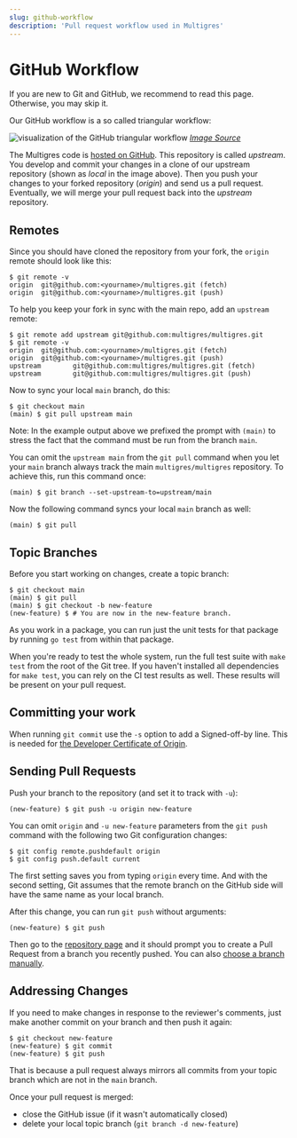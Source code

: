 ```yaml
---
slug: github-workflow
description: 'Pull request workflow used in Multigres'
---
```


# GitHub Workflow

If you are new to Git and GitHub, we recommend to read this page. Otherwise, you may skip it.

Our GitHub workflow is a so called triangular workflow:


![visualization of the GitHub triangular workflow](/img//site/git-workflow.png)
_[Image Source](https://github.com/blog/2042-git-2-5-including-multiple-worktrees-and-triangular-workflows)_

The Multigres code is [hosted on GitHub](https://github.com/multigres/multigres).
This repository is called *upstream*.
You develop and commit your changes in a clone of our upstream repository (shown as *local* in the image above).
Then you push your changes to your forked repository (*origin*) and send us a pull request.
Eventually, we will merge your pull request back into the *upstream* repository.

## Remotes

Since you should have cloned the repository from your fork, the `origin` remote
should look like this:

```
$ git remote -v
origin  git@github.com:<yourname>/multigres.git (fetch)
origin  git@github.com:<yourname>/multigres.git (push)
```

To help you keep your fork in sync with the main repo, add an `upstream` remote:

```
$ git remote add upstream git@github.com:multigres/multigres.git
$ git remote -v
origin  git@github.com:<yourname>/multigres.git (fetch)
origin  git@github.com:<yourname>/multigres.git (push)
upstream        git@github.com:multigres/multigres.git (fetch)
upstream        git@github.com:multigres/multigres.git (push)
```

Now to sync your local `main` branch, do this:

```
$ git checkout main
(main) $ git pull upstream main
```

Note: In the example output above we prefixed the prompt with `(main)` to
stress the fact that the command must be run from the branch `main`.

You can omit the `upstream main` from the `git pull` command when you let your
`main` branch always track the main `multigres/multigres` repository. To achieve
this, run this command once:

```
(main) $ git branch --set-upstream-to=upstream/main
```

Now the following command syncs your local `main` branch as well:

```
(main) $ git pull
```

## Topic Branches

Before you start working on changes, create a topic branch:

```
$ git checkout main
(main) $ git pull
(main) $ git checkout -b new-feature
(new-feature) $ # You are now in the new-feature branch.
```

As you work in a package, you can run just
the unit tests for that package by running `go test` from within that package.

When you're ready to test the whole system, run the full test suite with `make
test` from the root of the Git tree.
If you haven't installed all dependencies for `make test`, you can rely on the CI test results as well.
These results will be present on your pull request.

## Committing your work

When running `git commit` use the `-s` option to add a Signed-off-by line.
This is needed for [the Developer Certificate of Origin](https://github.com/apps/dco).

## Sending Pull Requests

Push your branch to the repository (and set it to track with `-u`):

```
(new-feature) $ git push -u origin new-feature
```

You can omit `origin` and `-u new-feature` parameters from the `git push`
command with the following two Git configuration changes:

```
$ git config remote.pushdefault origin
$ git config push.default current
```

The first setting saves you from typing `origin` every time. And with the second
setting, Git assumes that the remote branch on the GitHub side will have the
same name as your local branch.

After this change, you can run `git push` without arguments:

```
(new-feature) $ git push
```

Then go to the [repository page](https://github.com/multigres/multigres) and it
should prompt you to create a Pull Request from a branch you recently pushed.
You can also [choose a branch manually](https://github.com/multigres/multigres/compare).

## Addressing Changes

If you need to make changes in response to the reviewer's comments, just make
another commit on your branch and then push it again:

```
$ git checkout new-feature
(new-feature) $ git commit
(new-feature) $ git push
```

That is because a pull request always mirrors all commits from your topic branch which are not in the `main` branch.

Once your pull request is merged:

*  close the GitHub issue (if it wasn't automatically closed)
*  delete your local topic branch (`git branch -d new-feature`)
